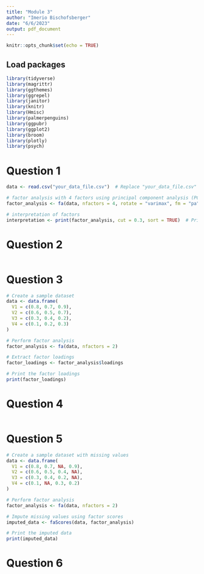 ```yaml
---
title: "Module 3"
author: "Imerio Bischofsberger"
date: "6/6/2023"
output: pdf_document
---
```


```r
knitr::opts_chunk$set(echo = TRUE)
```

## Load packages

```r
library(tidyverse)
library(magrittr)
library(ggthemes)
library(ggrepel)
library(janitor)
library(knitr)
library(Hmisc)
library(palmerpenguins)
library(ggpubr)
library(ggplot2)
library(broom)
library(plotly)
library(psych)
```

# Question 1

```r

data <- read.csv("your_data_file.csv")  # Replace "your_data_file.csv" with the actual filename

# factor analysis with 4 factors using principal component analysis (PCA) extraction and varimax rotation
factor_analysis <- fa(data, nfactors = 4, rotate = "varimax", fm = "pa")

# interpretation of factors
interpretation <- print(factor_analysis, cut = 0.3, sort = TRUE)  # Print factor analysis results, specifying a loading cutoff of 0.3

```

# Question 2

```r


```

# Question 3

```r

# Create a sample dataset
data <- data.frame(
  V1 = c(0.8, 0.7, 0.9),
  V2 = c(0.6, 0.5, 0.7),
  V3 = c(0.3, 0.4, 0.2),
  V4 = c(0.1, 0.2, 0.3)
)

# Perform factor analysis
factor_analysis <- fa(data, nfactors = 2)

# Extract factor loadings
factor_loadings <- factor_analysis$loadings

# Print the factor loadings
print(factor_loadings)

```

# Question 4

```r



```

# Question 5

```r

# Create a sample dataset with missing values
data <- data.frame(
  V1 = c(0.8, 0.7, NA, 0.9),
  V2 = c(0.6, 0.5, 0.4, NA),
  V3 = c(0.3, 0.4, 0.2, NA),
  V4 = c(0.1, NA, 0.3, 0.2)
)

# Perform factor analysis
factor_analysis <- fa(data, nfactors = 2)

# Impute missing values using factor scores
imputed_data <- faScores(data, factor_analysis)

# Print the imputed data
print(imputed_data)

```

# Question 6

```r



```

